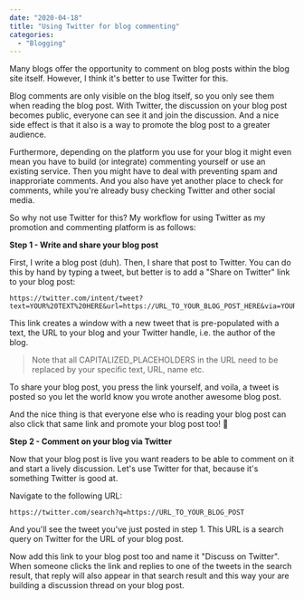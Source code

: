 ```yaml
---
date: "2020-04-18"
title: "Using Twitter for blog commenting"
categories:
  - "Blogging"
---
```


Many blogs offer the opportunity to comment on blog posts within the blog site itself. However, I think it's better to use Twitter for this.

Blog comments are only visible on the blog itself, so you only see them when reading the blog post. With Twitter, the discussion on your blog post becomes public, everyone can see it and join the discussion. And a nice side effect is that it also is a way to promote the blog post to a greater audience.

Furthermore, depending on the platform you use for your blog it might even mean you have to build (or integrate) commenting yourself or use an existing service. Then you might have to deal with preventing spam and inapproriate comments. And you also have yet another place to check for comments, while you're already busy checking Twitter and other social media.

So why not use Twitter for this? My workflow for using Twitter as my promotion and commenting platform is as follows:

**Step 1 - Write and share your blog post**

First, I write a blog post (duh). Then, I share that post to Twitter. You can do this by hand by typing a tweet, but better is to add a "Share on Twitter" link to your blog post:

```
https://twitter.com/intent/tweet?text=YOUR%20TEXT%20HERE&url=https://URL_TO_YOUR_BLOG_POST_HERE&via=YOUR_TWITTER_HANDLE
```

This link creates a window with a new tweet that is pre-populated with a text, the URL to your blog and your Twitter handle, i.e. the author of the blog.

> Note that all CAPITALIZED_PLACEHOLDERS in the URL need to be replaced by your specific text, URL, name etc.

To share your blog post, you press the link yourself, and voila, a tweet is posted so you let the world know you wrote another awesome blog post.

And the nice thing is that everyone else who is reading your blog post can also click that same link and promote your blog post too! 💯

**Step 2 - Comment on your blog via Twitter**

Now that your blog post is live you want readers to be able to comment on it and start a lively discussion. Let's use Twitter for that, because it's something Twitter is good at.

Navigate to the following URL:

```
https://twitter.com/search?q=https://URL_TO_YOUR_BLOG_POST
```

And you'll see the tweet you've just posted in step 1. This URL is a search query on Twitter for the URL of your blog post.

Now add this link to your blog post too and name it "Discuss on Twitter". When someone clicks the link and replies to one of the tweets in the search result, that reply will also appear in that search result and this way your are building a discussion thread on your blog post.


